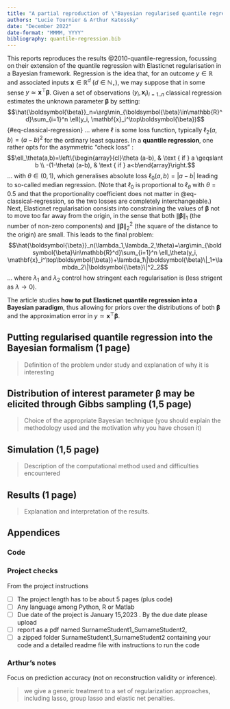 ```yaml
---
title: "A partial reproduction of \"Bayesian regularised quantile regression\""
authors: "Lucie Tournier & Arthur Katossky"
date: "December 2022"
date-format: "MMMM, YYYY"
bibliography: quantile-regression.bib
---
```


This reports reproduces the results @2010-quantile-regression, focussing on their extension of the quantile regression with Elasticnet regularisation in a Bayesian framework. Regression is the idea that, for an outcome $y\in\mathbb{R}$ and associated inputs $\mathbf{x}\in\mathbb{R}^d$ ($d \in \mathbb{N}_\star$), we may suppose that in some sense $y\simeq \mathbf{x}^\top\boldsymbol{\beta}$. Given a set of observations $(y_i,\mathbf{x}_i)_{i=1..n}$ classical regression estimates the unknown parameter $\boldsymbol{\beta}$ by setting: $$\hat{\boldsymbol{\beta}}_n=\arg\min_{\boldsymbol{\beta}\in\mathbb{R}^d}\sum_{i=1}^n \ell(y_i, \mathbf{x}_i^\top\boldsymbol{\beta})$${#eq-classical-regression} ... where $\ell$ is some loss function, typically $\ell_2(a,b)=(a-b)^2$ for the ordinary least squares. In a **quantile regression**, one rather opts for the asymmetric "check loss" : $$\ell_\theta(a,b)=\left\{\begin{array}{cl}\theta (a-b), & \text { if } a \geqslant b \\ -(1-\theta) (a-b), & \text { if }  a<b\end{array}\right.$$ ... with $\theta\in(0,1)$, which generalises absolute loss $\ell_0(a,b)=|a-b|$ leading to so-called median regression. (Note that $\ell_0$ is proportional to $\ell_\theta$ with $\theta=0.5$ and that the proportionality coefficient does not matter in @eq-classical-regression, so the two losses are completely interchangeable.) Next, Elasticnet regularisation consists into constraining the values of $\boldsymbol{\beta}$ not to move too far away from the origin, in the sense that both $\|\boldsymbol{\beta}\|_1$ (the number of non-zero components) and $\|\boldsymbol{\beta}\|_2^2$ (the square of the distance to the origin) are small. This leads to the final problem: $$\hat{\boldsymbol{\beta}}_n(\lambda_1,\lambda_2,\theta)=\arg\min_{\boldsymbol{\beta}\in\mathbb{R}^d}\sum_{i=1}^n \ell_\theta(y_i, \mathbf{x}_i^\top\boldsymbol{\beta})+\lambda_1\|\boldsymbol{\beta}\|_1+\lambda_2\|\boldsymbol{\beta}\|^2_2$$ ... where $\lambda_1$ and $\lambda_2$ control how stringent each regularisation is (less strigent as $\lambda \to 0$).

The article studies **how to put Elasticnet quantile regression into a Bayesian paradigm**, thus allowing for priors over the distributions of both $\boldsymbol{\beta}$ and the approximation error in $y\simeq \mathbf{x}^\top\boldsymbol{\beta}$.

## Putting regularised quantile regression into the Bayesian formalism (1 page)

> Definition of the problem under study and explanation of why it is interesting

## Distribution of interest parameter $\boldsymbol{\beta}$ may be elicited through Gibbs sampling (1,5 page)

> Choice of the appropriate Bayesian technique (you should explain the methodology used and the motivation why you have chosen it)

## Simulation (1,5 page)

> Description of the computational method used and difficulties encountered

## Results (1 page)

> Explanation and interpretation of the results.

## Appendices

### Code

### Project checks

From the project instructions

- [ ] The project length has to be about 5 pages (plus code)
- [ ] Any language among Python, $\mathrm{R}$ or Matlab
- [ ] Due date of the project is January 15,2023 . By the due date please upload
- [ ] report as a pdf named SurnameStudent1_SurnameStudent2,
- [ ] a zipped folder SurnameStudent1_SurnameStudent2 containing your code and a detailed readme file with instructions to run the code

### Arthur's notes

Focus on prediction accuracy (not on reconstruction validity or inference).

> we give a generic treatment to a set of regularization approaches, including lasso, group lasso and elastic net penalties.